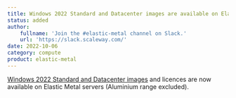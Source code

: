 ```yaml
---
title: Windows 2022 Standard and Datacenter images are available on Elastic Metal
status: added
author:
    fullname: 'Join the #elastic-metal channel on Slack.'
    url: 'https://slack.scaleway.com/'
date: 2022-10-06
category: compute
product: elastic-metal
---
```


[Windows 2022 Standard and Datacenter images](/compute/elastic-metal/how-to/connect-to-server#how-to-connect-to-a-windows-server-using-remote-access) and licences are now available on Elastic Metal servers (Aluminium range excluded).
